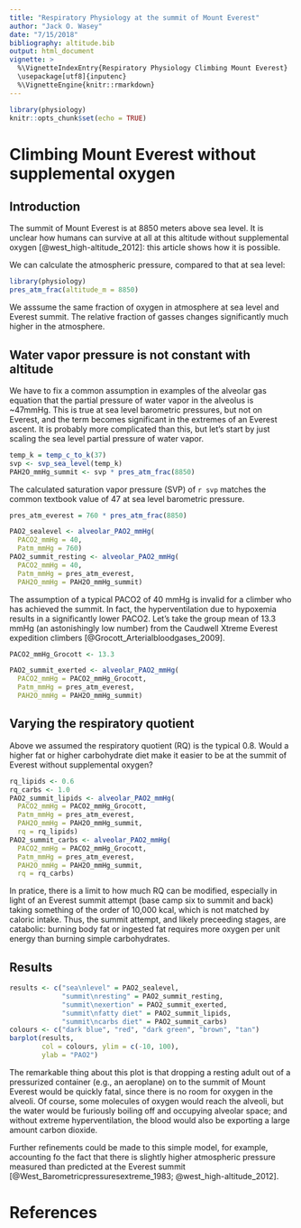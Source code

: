 ```yaml
---
title: "Respiratory Physiology at the summit of Mount Everest"
author: "Jack O. Wasey"
date: "7/15/2018"
bibliography: altitude.bib
output: html_document
vignette: >
  %\VignetteIndexEntry{Respiratory Physiology Climbing Mount Everest}
  \usepackage[utf8]{inputenc}
  %\VignetteEngine{knitr::rmarkdown}
---
```


```r
library(physiology)
knitr::opts_chunk$set(echo = TRUE)
```

# Climbing Mount Everest without supplemental oxygen

## Introduction

The summit of Mount Everest is at 8850 meters above sea level. It is unclear how humans can survive at all at this altitude without supplemental oxygen [@west_high-altitude_2012]: this article shows how it is possible.

We can calculate the atmospheric pressure, compared to that at sea level:

```r
library(physiology)
pres_atm_frac(altitude_m = 8850)
```
We asssume the same fraction of oxygen in atmosphere at sea level and Everest summit. The relative fraction of gasses changes significantly much higher in the atmosphere.

## Water vapor pressure is not constant with altitude

We have to fix a common assumption in examples of the alveolar gas equation that the partial pressure of water vapor in the alveolus is ~47mmHg. This is true at sea level barometric pressures, but not on Everest, and the term becomes significant in the extremes of an Everest ascent. It is probably more complicated than this, but let's start by just scaling the sea level partial pressure of water vapor.

```r
temp_k = temp_c_to_k(37)
svp <- svp_sea_level(temp_k)
PAH2O_mmHg_summit <- svp * pres_atm_frac(8850)
```

The calculated saturation vapor pressure (SVP) of `r svp` matches the common textbook value of 47 at sea level barometric pressure.

```r
pres_atm_everest = 760 * pres_atm_frac(8850)

PAO2_sealevel <- alveolar_PAO2_mmHg(
  PACO2_mmHg = 40,
  Patm_mmHg = 760)
PAO2_summit_resting <- alveolar_PAO2_mmHg(
  PACO2_mmHg = 40, 
  Patm_mmHg = pres_atm_everest,
  PAH2O_mmHg = PAH2O_mmHg_summit)
```

The assumption of a typical PACO2 of 40 mmHg is invalid for a climber who has achieved the summit. In fact, the hyperventilation due to hypoxemia results in a significantly lower PACO2. Let's take the group mean of 13.3 mmHg (an astonishingly low number) from the Caudwell Xtreme Everest expedition climbers [@Grocott_Arterialbloodgases_2009].

```r

PACO2_mmHg_Grocott <- 13.3

PAO2_summit_exerted <- alveolar_PAO2_mmHg(
  PACO2_mmHg = PACO2_mmHg_Grocott, 
  Patm_mmHg = pres_atm_everest,
  PAH2O_mmHg = PAH2O_mmHg_summit)
```

## Varying the respiratory quotient

Above we assumed the respiratory quotient (RQ) is the typical 0.8. Would a higher fat or higher carbohydrate diet make it easier to be at the summit of Everest without supplemental oxygen?

```r
rq_lipids <- 0.6
rq_carbs <- 1.0
PAO2_summit_lipids <- alveolar_PAO2_mmHg(
  PACO2_mmHg = PACO2_mmHg_Grocott, 
  Patm_mmHg = pres_atm_everest,
  PAH2O_mmHg = PAH2O_mmHg_summit,
  rq = rq_lipids)
PAO2_summit_carbs <- alveolar_PAO2_mmHg(
  PACO2_mmHg = PACO2_mmHg_Grocott, 
  Patm_mmHg = pres_atm_everest,
  PAH2O_mmHg = PAH2O_mmHg_summit,
  rq = rq_carbs)
```

In pratice, there is a limit to how much RQ can be modified, especially in light of an Everest summit attempt (base camp six to summit and back) taking something of the order of 10,000 kcal, which is not matched by caloric intake. Thus, the summit attempt, and likely preceeding stages, are catabolic: burning body fat or ingested fat requires more oxygen per unit energy than burning simple carbohydrates.

## Results

```r
results <- c("sea\nlevel" = PAO2_sealevel, 
             "summit\nresting" = PAO2_summit_resting, 
             "summit\nexertion" = PAO2_summit_exerted, 
             "summit\nfatty diet" = PAO2_summit_lipids, 
             "summit\ncarbs diet" = PAO2_summit_carbs)
colours <- c("dark blue", "red", "dark green", "brown", "tan")
barplot(results, 
        col = colours, ylim = c(-10, 100),
        ylab = "PAO2")
```

The remarkable thing about this plot is that dropping a resting adult out of a pressurized container (e.g., an aeroplane) on to the summit of Mount Everest would be quickly fatal, since there is no room for oxygen in the alveoli. Of course, some molecules of oxygen would reach the alveoli, but the water would be furiously boiling off and occupying alveolar space; and without extreme hyperventilation, the blood would also be exporting a large amount carbon dioxide.

Further refinements could be made to this simple model, for example, accounting fo the fact that there is slightly higher atmospheric pressure measured than predicted at the Everest summit [@West_Barometricpressuresextreme_1983; @west_high-altitude_2012].

# References
